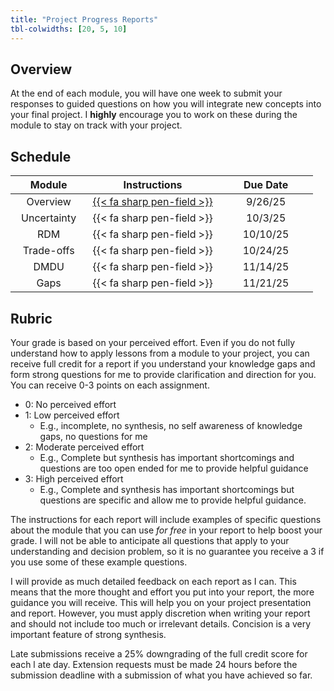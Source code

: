 ```yaml
---
title: "Project Progress Reports"
tbl-colwidths: [20, 5, 10]
---
```

## Overview
At the end of each module, you will have one week to submit your responses to guided questions on how you will integrate new concepts into your final project. I **highly** encourage you to work on these during the module to stay on track with your project.

## Schedule
| Module | Instructions | Due Date |
|:------:|:------------:|:--------:|
| Overview | [{{< fa sharp pen-field >}}](../updates/overview.qmd) | 9/26/25 |
| Uncertainty | {{< fa sharp pen-field >}} | 10/3/25 |
| RDM | {{< fa sharp pen-field >}} | 10/10/25 |
| Trade-offs | {{< fa sharp pen-field >}} | 10/24/25 |
| DMDU | {{< fa sharp pen-field >}} | 11/14/25 |
| Gaps | {{< fa sharp pen-field >}} | 11/21/25 |

## Rubric
Your grade is based on your perceived effort. Even if you do not fully understand how to apply lessons from a module to your project, you can receive full credit for a report if you understand your knowledge gaps and form strong questions for me to provide clarification and direction for you. You can receive 0-3 points on each assignment.

* 0: No perceived effort 
* 1: Low perceived effort
  - E.g., incomplete, no synthesis, no self awareness of knowledge gaps, no questions for me
* 2: Moderate perceived effort   
  - E.g., Complete but synthesis has important shortcomings and questions are too open ended for me to provide helpful guidance
* 3: High perceived effort
  - E.g., Complete and synthesis has important shortcomings but questions are specific and allow me to provide helpful guidance. 

The instructions for each report will include examples of specific questions about the module that you can use *for free* in your report to help boost your grade. I will not be able to anticipate all questions that apply to your understanding and decision problem, so it is no guarantee you receive a 3 if you use some of these example questions. 

I will provide as much detailed feedback on each report as I can. This means that the more thought and effort you put into your report, the more guidance you will receive. This will help you on your project presentation and report. However, you must apply discretion when writing your report and should not include too much or irrelevant details. Concision is a very important feature of strong synthesis. 

Late submissions receive a 25% downgrading of the full credit score for each l ate day. Extension requests must be made 24 hours before the submission deadline with a submission of what you have achieved so far.